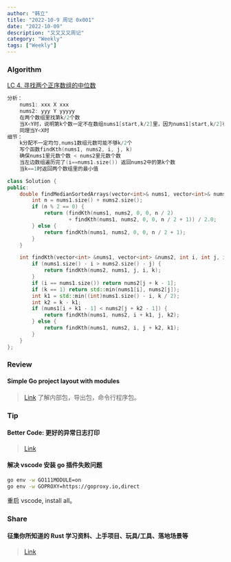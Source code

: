 ```yaml
---
author: "韩立"
title: "2022-10-9 周记 0x001"
date: "2022-10-09"
description: "又又又又周记"
category: "Weekly"
tags: ["Weekly"]
---
```


### Algorithm

[LC 4. 寻找两个正序数组的中位数](https://leetcode.cn/problems/median-of-two-sorted-arrays/)

```go
分析：
    nums1: xxx X xxx
    nums2: yyy Y yyyyy
    在两个数组里找第k/2个数
    当X<Y时，说明第k个数一定不在数组nums1[start,k/2]里，因为nums1[start,k/2]有个k/2个数都小于Y，加上nums2[start,k/2 - 1]的个数才有k-1个数。
    同理当Y<X时
细节：
    k分配不一定均匀,nums1数组元数可能不够k/2个
    写个函数findKth(nums1, nums2, i, j, k)
    确保nums1里元数个数 < nums2里元数个数
    当左边数组遍历完了(i==nums1.size()) 返回nums2中的第k个数
    当k==1时返回两个数组里的最小值
```

```c++
class Solution {
public:
    double findMedianSortedArrays(vector<int>& nums1, vector<int>& nums2) {
        int n = nums1.size() + nums2.size();
        if (n % 2 == 0) {
            return (findKth(nums1, nums2, 0, 0, n / 2)
                    + findKth(nums1, nums2, 0, 0, n / 2 + 1)) / 2.0;
        } else {
            return findKth(nums1, nums2, 0, 0, n / 2 + 1);
        }
    }

    int findKth(vector<int> &nums1, vector<int> &nums2, int i, int j, int k) {
        if (nums1.size() - i > nums2.size() - j) {
            return findKth(nums2, nums1, j, i, k);
        }
        if (i == nums1.size()) return nums2[j + k - 1];
        if (k == 1) return std::min(nums1[i], nums2[j]);
        int k1 = std::min((int)nums1.size() - i, k / 2);
        int k2 = k - k1;
        if (nums1[i + k1 - 1] < nums2[j + k2 - 1]) {
            return findKth(nums1, nums2, i + k1, j, k2);
        } else {
            return findKth(nums1, nums2, i, j + k2, k1);
        }
    }
};
```

### Review

#### Simple Go project layout with modules

> [Link](https://eli.thegreenplace.net/2019/simple-go-project-layout-with-modules/)
> 了解内部包，导出包，命令行程序包。

### Tip

#### Better Code: 更好的异常日志打印

> [Link](https://wklken.me/posts/2022/01/16/better-code-2-logging.html)

#### 解决 vscode 安装 go 插件失败问题

```sh
go env -w GO111MODULE=on
go env -w GOPROXY=https://goproxy.io,direct
```

重启 vscode, install all。

### Share

#### 征集你所知道的 Rust 学习资料、上手项目、玩具/工具、落地场景等

> [Link](https://0xffff.one/d/1348-zheng-ji-ni-suo-zhi-dao-de-rust-xue)

